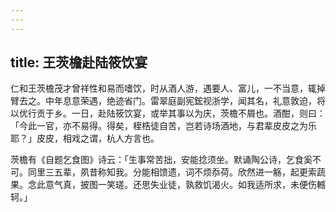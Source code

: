 ```yaml
---
---
---
```

title: 王茨檐赴陆筱饮宴
---



仁和王茨檐茂才曾祥性和易而嗜饮，时从酒人游，遇要人、富儿，一不当意，辄掉臂去之。中年息意荣遇，绝迹省门。雷翠庭副宪鋐视浙学，闻其名，礼意敦迫，将以优行贡于乡。一日，赴陆筱饮宴，或举其事以为庆，茨檐不屑也。酒酣，则曰：「今此一官，亦不易得。得矣，桎梏徒自苦，岂若诗场酒地，与君辈皮皮之为乐耶？」皮皮，相戏之谓，杭人方言也。

茨檐有《自题乞食图》诗云：「生事常苦拙，安能捻须坐。默诵陶公诗，乞食奚不可。同里三五辈，夙昔称知我。分能相馈遗，词不烦忝荷。欣然进一觞，起更索蔬果。念此意气真，披图一笑瑳。还思失业徒，孰救饥渴火。如我适所求，未便伤轗轲。」